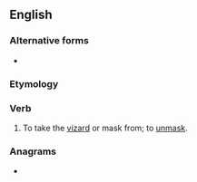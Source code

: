 ==English==

===Alternative forms===
* {{l|en|unvizard}}

===Etymology===
{{prefix|en|un|visard}}

===Verb===
{{en-verb}}

# {{lb|en|obsolete}} To take the [[vizard]] or mask from; to [[unmask]].
#: {{rfquotek|John Milton}}

===Anagrams===
* {{anagrams|en|a=adinrsuv|DNA virus|varunids}}